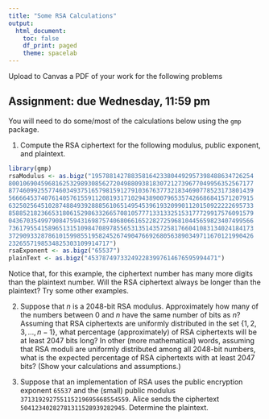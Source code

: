 ```yaml
---
title: "Some RSA Calculations"
output:
  html_document:
    toc: false
    df_print: paged
    theme: spacelab
---
```


Upload to Canvas a PDF of your work for the following problems

## Assignment: due Wednesday, 11:59 pm

You will need to do some/most of the calculations below using the `gmp` package.

1. Compute the RSA ciphertext for the following modulus, public exponent, and plaintext.

```r
library(gmp)
rsaModulus <- as.bigz("195788142788358164233804492957398488634726254
80010690459681625329893085627204988093818307212739677049956352567177
87746099255774603493751657981591279103676377321834690778523173801439
56666453740761405761559112081931710294389007965357426686841571207915
63250256451028748849392888561065149545396193209901120150922222695733
85885218236653180615298633266570810577713313325153177729917576091579
04367035499790847594316987574068066165228272596810445659823407499566
73617955415896513151098470897855653135143572581766041083134024184173
37290933287861015998551958245267490476692680563890349711670121990426
2326557198534825303109914717")
rsaExponent <- as.bigz("65537")
plainText <- as.bigz("453787497332492283997614676595994471")
```

Notice that, for this example, the ciphertext number has many more digits than the plaintext number. Will the RSA ciphertext always be longer than the plaintext? Try some other examples. 

2. Suppose that $n$ is a 2048-bit RSA modulus. Approximately how many of the numbers between 0 and $n$ have the same number of bits as $n$? Assuming that RSA ciphertexts are uniformly distributed in the set $\{1,2,3,\ldots,n-1\}$, what percentage (approximately) of RSA ciphertexts will be at least 2047 bits long? In other (more mathematical) words, assuming that RSA moduli are uniformly distributed among all 2048-bit numbers, what is the expected percentage of RSA ciphertexts with at least 2047 bits? (Show your calculations and assumptions.)

3. Suppose that an implementation of RSA uses the public encryption exponent `65537` and the (small) public modulus `371319292755115219695668554559`. Alice sends the ciphertext `50412340282781311528939282945`. Determine the plaintext.



